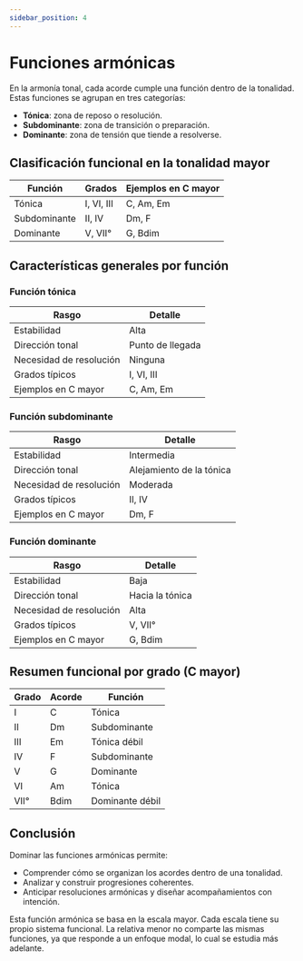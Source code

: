 ```yaml
---
sidebar_position: 4
---
```


# Funciones armónicas

En la armonía tonal, cada acorde cumple una función dentro de la tonalidad. Estas funciones se agrupan en tres categorías:

- **Tónica**: zona de reposo o resolución.
- **Subdominante**: zona de transición o preparación.
- **Dominante**: zona de tensión que tiende a resolverse.

## Clasificación funcional en la tonalidad mayor

| Función      | Grados     | Ejemplos en C mayor |
| ------------ | ---------- | ------------------- |
| Tónica       | I, VI, III | C, Am, Em           |
| Subdominante | II, IV     | Dm, F               |
| Dominante    | V, VII°    | G, Bdim             |

## Características generales por función

### Función tónica

| Rasgo                   | Detalle          |
| ----------------------- | ---------------- |
| Estabilidad             | Alta             |
| Dirección tonal         | Punto de llegada |
| Necesidad de resolución | Ninguna          |
| Grados típicos          | I, VI, III       |
| Ejemplos en C mayor     | C, Am, Em        |

### Función subdominante

| Rasgo                   | Detalle                  |
| ----------------------- | ------------------------ |
| Estabilidad             | Intermedia               |
| Dirección tonal         | Alejamiento de la tónica |
| Necesidad de resolución | Moderada                 |
| Grados típicos          | II, IV                   |
| Ejemplos en C mayor     | Dm, F                    |

### Función dominante

| Rasgo                   | Detalle         |
| ----------------------- | --------------- |
| Estabilidad             | Baja            |
| Dirección tonal         | Hacia la tónica |
| Necesidad de resolución | Alta            |
| Grados típicos          | V, VII°         |
| Ejemplos en C mayor     | G, Bdim         |

## Resumen funcional por grado (C mayor)

| Grado | Acorde | Función         |
| ----- | ------ | --------------- |
| I     | C      | Tónica          |
| II    | Dm     | Subdominante    |
| III   | Em     | Tónica débil    |
| IV    | F      | Subdominante    |
| V     | G      | Dominante       |
| VI    | Am     | Tónica          |
| VII°  | Bdim   | Dominante débil |

## Conclusión

Dominar las funciones armónicas permite:

- Comprender cómo se organizan los acordes dentro de una tonalidad.
- Analizar y construir progresiones coherentes.
- Anticipar resoluciones armónicas y diseñar acompañamientos con intención.

Esta función armónica se basa en la escala mayor. Cada escala tiene su propio sistema funcional. La relativa menor no comparte las mismas funciones, ya que responde a un enfoque modal, lo cual se estudia más adelante.
